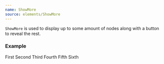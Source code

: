 ```yaml
---
name: ShowMore
source: elements/ShowMore
---
```


`ShowMore` is used to display up to some amount of nodes along with a button to
reveal the rest.

### Example

<Playground>
  <ShowMore initial={3}>
    <Text variant="md">First</Text>
    <Text variant="md">Second</Text>
    <Text variant="md">Third</Text>
    <Text variant="md">Fourth</Text>
    <Text variant="md">Fifth</Text>
    <Text variant="md">Sixth</Text>
  </ShowMore>
</Playground>
